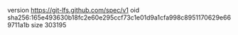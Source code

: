 version https://git-lfs.github.com/spec/v1
oid sha256:165e493630b18fc2e60e295ccf73c1e01d9a1cfa998c8951170629e669711a1b
size 303195
